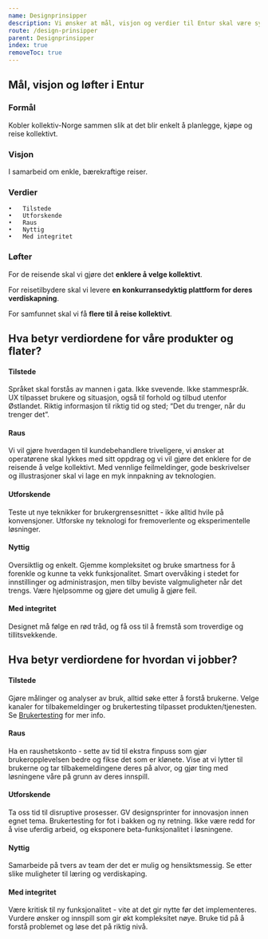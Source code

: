 ```yaml
---
name: Designprinsipper
description: Vi ønsker at mål, visjon og verdier til Entur skal være synlige og tilstede i brukeropplevelsen til våre kunder.
route: /design-prinsipper
parent: Designprinsipper
index: true
removeToc: true
---
```



<PageHeader title="Merkevareplattform" />

## Mål, visjon og løfter i Entur

### Formål

Kobler kollektiv-Norge sammen slik at det blir enkelt å planlegge, kjøpe og reise kollektivt.

### Visjon

I samarbeid om enkle, bærekraftige reiser.

### Verdier

    •	Tilstede
    •	Utforskende
    •	Raus
    •	Nyttig
    •	Med integritet

### Løfter

For de reisende skal vi gjøre det **enklere å velge kollektivt**.

For reisetilbydere skal vi levere **en konkurransedyktig plattform for deres verdiskapning**.

For samfunnet skal vi få **flere til å reise kollektivt**.

## Hva betyr verdiordene for våre produkter og flater?

#### Tilstede

Språket skal forstås av mannen i gata. Ikke svevende. Ikke stammespråk. UX tilpasset brukere og situasjon, også til forhold og tilbud utenfor Østlandet. Riktig informasjon til riktig tid og sted;
“Det du trenger, når du trenger det”.

#### Raus

Vi vil gjøre hverdagen til kundebehandlere triveligere, vi ønsker at operatørene skal lykkes med sitt oppdrag og vi vil gjøre det enklere for de reisende å velge kollektivt. Med vennlige feilmeldinger, gode beskrivelser og illustrasjoner skal vi lage en myk innpakning av teknologien.

#### Utforskende

Teste ut nye teknikker for brukergrensesnittet - ikke alltid hvile på konvensjoner. Utforske ny teknologi for fremoverlente og eksperimentelle løsninger.

#### Nyttig

Oversiktlig og enkelt. Gjemme kompleksitet og bruke smartness for å forenkle og kunne ta vekk funksjonalitet. Smart overvåking i stedet for innstillinger og administrasjon, men tilby beviste valgmuligheter når det trengs. Være hjelpsomme og gjøre det umulig å gjøre feil.

#### Med integritet

Designet må følge en rød tråd, og få oss til å fremstå som troverdige og tillitsvekkende.

## Hva betyr verdiordene for hvordan vi jobber?

#### Tilstede

Gjøre målinger og analyser av bruk, alltid søke etter å forstå brukerne. Velge kanaler for tilbakemeldinger og brukertesting tilpasset produkten/tjenesten. Se [Brukertesting](https://design.entur.org/design-prinsipper/brukertesting) for mer info.

#### Raus

Ha en raushetskonto - sette av tid til ekstra finpuss som gjør brukeropplevelsen bedre og fikse det som er klønete. Vise at vi lytter til brukerne og tar tilbakemeldingene deres på alvor, og gjør ting med løsningene våre på grunn av deres innspill.

#### Utforskende

Ta oss tid til disruptive prosesser. GV designsprinter for innovasjon innen egnet tema. Brukertesting for fot i bakken og ny retning. Ikke være redd for å vise uferdig arbeid, og eksponere beta-funksjonalitet i løsningene.

#### Nyttig

Samarbeide på tvers av team der det er mulig og hensiktsmessig. Se etter slike muligheter til læring og verdiskaping.

#### Med integritet

Være kritisk til ny funksjonalitet - vite at det gir nytte før det implementeres. Vurdere ønsker og innspill som gir økt kompleksitet nøye. Bruke tid på å forstå problemet og løse det på riktig nivå.
